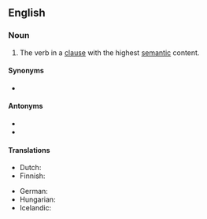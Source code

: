 {{also|main-verb}}
==English==

===Noun===
{{en-noun}}

# {{lb|en|grammar}} The verb in a [[clause]] with the highest [[semantic]] content.

====Synonyms====
* {{l|en|full verb}}

====Antonyms====
* {{l|en|auxiliary verb}}
* {{l|en|helping verb}}

====Translations====
{{trans-top|verb in a clause with the highest semantic content}}
* Dutch: {{t+|nl|hoofdwerkwoord|n}}
* Finnish: {{t|fi|pääverbi}}
{{trans-mid}}
* German: {{t|de|Hauptverb}}
* Hungarian: {{t|hu|főige}}
* Icelandic: {{t+|is|aðalsögn|f}}
{{trans-bottom}}